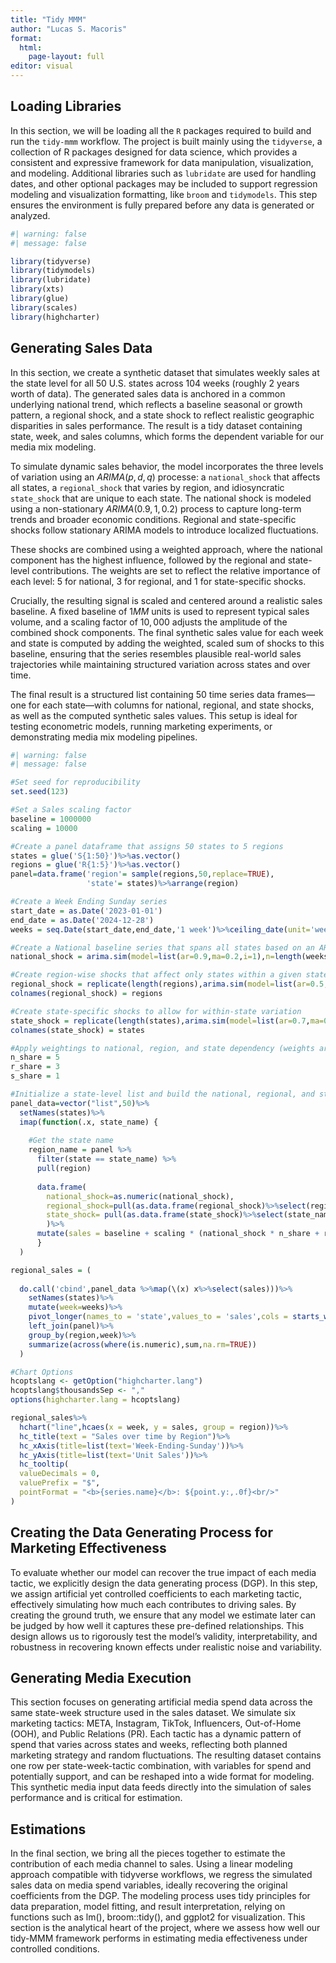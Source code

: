 ```yaml
---
title: "Tidy MMM"
author: "Lucas S. Macoris"
format: 
  html:
    page-layout: full
editor: visual
---
```


## Loading Libraries

In this section, we will be loading all the `R` packages required to build and run the `tidy-mmm` workflow. The project is built mainly using the `tidyverse`, a collection of R packages designed for data science, which provides a consistent and expressive framework for data manipulation, visualization, and modeling. Additional libraries such as `lubridate` are used for handling dates, and other optional packages may be included to support regression modeling and visualization formatting, like `broom` and `tidymodels`. This step ensures the environment is fully prepared before any data is generated or analyzed.

```r
#| warning: false
#| message: false

library(tidyverse)
library(tidymodels)
library(lubridate)
library(xts)
library(glue)
library(scales)
library(highcharter)

```

## Generating Sales Data

In this section, we create a synthetic dataset that simulates weekly sales at the state level for all 50 U.S. states across 104 weeks (roughly 2 years worth of data). The generated sales data is anchored in a common underlying national trend, which reflects a baseline seasonal or growth pattern, a regional shock, and a state shock to reflect realistic geographic disparities in sales performance. The result is a tidy dataset containing state, week, and sales columns, which forms the dependent variable for our media mix modeling.

To simulate dynamic sales behavior, the model incorporates the three levels of variation using an $ARIMA(p,d,q)$ processe: a `national_shock` that affects all states, a `regional_shock` that varies by region, and idiosyncratic `state_shock` that are unique to each state. The national shock is modeled using a non-stationary $ARIMA(0.9,1,0.2)$ process to capture long-term trends and broader economic conditions. Regional and state-specific shocks follow stationary ARIMA models to introduce localized fluctuations.

These shocks are combined using a weighted approach, where the national component has the highest influence, followed by the regional and state-level contributions. The weights are set to reflect the relative importance of each level: $5$ for national, $3$ for regional, and $1$ for state-specific shocks.

Crucially, the resulting signal is scaled and centered around a realistic sales baseline. A fixed baseline of $1MM$ units is used to represent typical sales volume, and a scaling factor of $10,000$ adjusts the amplitude of the combined shock components. The final synthetic sales value for each week and state is computed by adding the weighted, scaled sum of shocks to this baseline, ensuring that the series resembles plausible real-world sales trajectories while maintaining structured variation across states and over time.

The final result is a structured list containing $50$ time series data frames—one for each state—with columns for national, regional, and state shocks, as well as the computed synthetic sales values. This setup is ideal for testing econometric models, running marketing experiments, or demonstrating media mix modeling pipelines.

```r
#| warning: false
#| message: false

#Set seed for reproducibility
set.seed(123)

#Set a Sales scaling factor
baseline = 1000000
scaling = 10000

#Create a panel dataframe that assigns 50 states to 5 regions
states = glue('S{1:50}')%>%as.vector()
regions = glue('R{1:5}')%>%as.vector()
panel=data.frame('region'= sample(regions,50,replace=TRUE),
                 'state'= states)%>%arrange(region)

#Create a Week Ending Sunday series
start_date = as.Date('2023-01-01')
end_date = as.Date('2024-12-28')
weeks = seq.Date(start_date,end_date,'1 week')%>%ceiling_date(unit='weeks')

#Create a National baseline series that spans all states based on an ARIMA(p,d,q) model
national_shock = arima.sim(model=list(ar=0.9,ma=0.2,i=1),n=length(weeks))

#Create region-wise shocks that affect only states within a given state
regional_shock = replicate(length(regions),arima.sim(model=list(ar=0.5,ma=0.5,i=0),n=length(weeks)))
colnames(regional_shock) = regions

#Create state-specific shocks to allow for within-state variation
state_shock = replicate(length(states),arima.sim(model=list(ar=0.7,ma=0.25,i=0),n=length(weeks)))
colnames(state_shock) = states

#Apply weightings to national, region, and state dependency (weights are relative)
n_share = 5
r_share = 3
s_share = 1

#Initialize a state-level list and build the national, regional, and state-level variations
panel_data=vector("list",50)%>%
  setNames(states)%>%
  imap(function(.x, state_name) {
    
    #Get the state name
    region_name = panel %>%
      filter(state == state_name) %>%
      pull(region)
    
      data.frame(
        national_shock=as.numeric(national_shock),
        regional_shock=pull(as.data.frame(regional_shock)%>%select(region_name)),
        state_shock= pull(as.data.frame(state_shock)%>%select(state_name))
        )%>%
      mutate(sales = baseline + scaling * (national_shock * n_share + regional_shock * r_share + state_shock * s_share))
      }
  )

regional_sales = (
  
  do.call('cbind',panel_data %>%map(\(x) x%>%select(sales)))%>%
    setNames(states)%>%
    mutate(week=weeks)%>%
    pivot_longer(names_to = 'state',values_to = 'sales',cols = starts_with('S'))%>%
    left_join(panel)%>%
    group_by(region,week)%>%
    summarize(across(where(is.numeric),sum,na.rm=TRUE))
  )

#Chart Options
hcoptslang <- getOption("highcharter.lang")
hcoptslang$thousandsSep <- ","
options(highcharter.lang = hcoptslang)

regional_sales%>%
  hchart("line",hcaes(x = week, y = sales, group = region))%>%
  hc_title(text = "Sales over time by Region")%>%
  hc_xAxis(title=list(text='Week-Ending-Sunday'))%>%
  hc_yAxis(title=list(text='Unit Sales'))%>%
  hc_tooltip(
  valueDecimals = 0,
  valuePrefix = "$",
  pointFormat = "<b>{series.name}</b>: ${point.y:,.0f}<br/>"
)

```



## Creating the Data Generating Process for Marketing Effectiveness

To evaluate whether our model can recover the true impact of each media tactic, we explicitly design the data generating process (DGP). In this step, we assign artificial yet controlled coefficients to each marketing tactic, effectively simulating how much each contributes to driving sales. By creating the ground truth, we ensure that any model we estimate later can be judged by how well it captures these pre-defined relationships. This design allows us to rigorously test the model's validity, interpretability, and robustness in recovering known effects under realistic noise and variability.

## Generating Media Execution

This section focuses on generating artificial media spend data across the same state-week structure used in the sales dataset. We simulate six marketing tactics: META, Instagram, TikTok, Influencers, Out-of-Home (OOH), and Public Relations (PR). Each tactic has a dynamic pattern of spend that varies across states and weeks, reflecting both planned marketing strategy and random fluctuations. The resulting dataset contains one row per state-week-tactic combination, with variables for spend and potentially support, and can be reshaped into a wide format for modeling. This synthetic media input data feeds directly into the simulation of sales performance and is critical for estimation.

## Estimations

In the final section, we bring all the pieces together to estimate the contribution of each media channel to sales. Using a linear modeling approach compatible with tidyverse workflows, we regress the simulated sales data on media spend variables, ideally recovering the original coefficients from the DGP. The modeling process uses tidy principles for data preparation, model fitting, and result interpretation, relying on functions such as lm(), broom::tidy(), and ggplot2 for visualization. This section is the analytical heart of the project, where we assess how well our tidy-MMM framework performs in estimating media effectiveness under controlled conditions.
